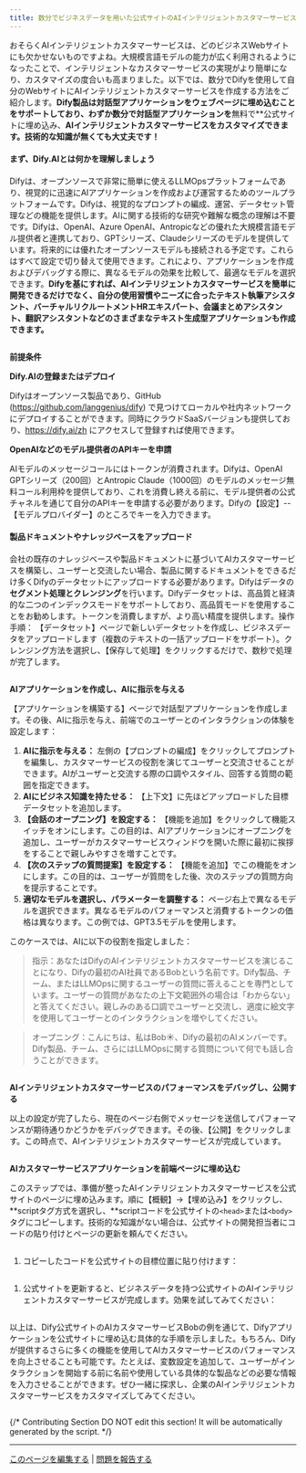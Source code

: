```yaml
---
title: 数分でビジネスデータを用いた公式サイトのAIインテリジェントカスタマーサービスを作成する方法
---
```



おそらくAIインテリジェントカスタマーサービスは、どのビジネスWebサイトにも欠かせないものですよね。大規模言語モデルの能力が広く利用されるようになったことで、インテリジェントなカスタマーサービスの実現がより簡単になり、カスタマイズの度合いも高まりました。以下では、数分でDifyを使用して自分のWebサイトにAIインテリジェントカスタマーサービスを作成する方法をご紹介します。**Dify製品は対話型アプリケーションをウェブページに埋め込むことをサポートしており、**わずか**数分で対話型アプリケーションを**無料で**公式サイトに埋め込み、**AIインテリジェントカスタマーサービスをカスタマイズできます。技術的な知識が無くても大丈夫です！**

#### まず、Dify.AIとは何かを理解しましょう

Difyは、オープンソースで非常に簡単に使えるLLMOpsプラットフォームであり、視覚的に迅速にAIアプリケーションを作成および運営するためのツールプラットフォームです。Difyは、視覚的なプロンプトの編成、運営、データセット管理などの機能を提供します。AIに関する技術的な研究や難解な概念の理解は不要です。Difyは、OpenAI、Azure OpenAI、Antropicなどの優れた大規模言語モデル提供者と連携しており、GPTシリーズ、Claudeシリーズのモデルを提供しています。将来的には優れたオープンソースモデルも接続される予定です。これらはすべて設定で切り替えて使用できます。これにより、アプリケーションを作成およびデバッグする際に、異なるモデルの効果を比較して、最適なモデルを選択できます。**Difyを基にすれば、AIインテリジェントカスタマーサービスを簡単に開発できるだけでなく、自分の使用習慣やニーズに合ったテキスト執筆アシスタント、バーチャルリクルートメントHRエキスパート、会議まとめアシスタント、翻訳アシスタントなどのさまざまなテキスト生成型アプリケーションも作成できます。**

<img
src="https://assets-docs.dify.ai/dify-enterprise-mintlify/jp/learn-more/use-cases/13df685b32b248d122d6903bb410f657.png"
className="mx-auto"
alt=""
/>

**前提条件**

**Dify.AIの登録またはデプロイ**

Difyはオープンソース製品であり、GitHub (https://github.com/langgenius/dify) で見つけてローカルや社内ネットワークにデプロイすることができます。同時にクラウドSaaSバージョンも提供しており、https://dify.ai/zh にアクセスして登録すれば使用できます。

**OpenAIなどのモデル提供者のAPIキーを申請**

AIモデルのメッセージコールにはトークンが消費されます。Difyは、OpenAI GPTシリーズ（200回）とAntropic Claude（1000回）のモデルのメッセージ無料コール利用枠を提供しており、これを消費し終える前に、モデル提供者の公式チャネルを通じて自分のAPIキーを申請する必要があります。Difyの【設定】--【モデルプロバイダー】のところでキーを入力できます。

#### 製品ドキュメントやナレッジベースをアップロード

会社の既存のナレッジベースや製品ドキュメントに基づいてAIカスタマーサービスを構築し、ユーザーと交流したい場合、製品に関するドキュメントをできるだけ多くDifyのデータセットにアップロードする必要があります。Difyはデータの**セグメント処理とクレンジング**を行います。Difyデータセットは、高品質と経済的な二つのインデックスモードをサポートしており、高品質モードを使用することをお勧めします。トークンを消費しますが、より高い精度を提供します。操作手順： 【データセット】ページで新しいデータセットを作成し、ビジネスデータをアップロードします（複数のテキストの一括アップロードをサポート）。クレンジング方法を選択し、【保存して処理】をクリックするだけで、数秒で処理が完了します。

<img
src="https://assets-docs.dify.ai/dify-enterprise-mintlify/jp/learn-more/use-cases/61acc0a515f4f3dfffbea7c138245e05.png"
className="mx-auto"
alt=""
/>

**AIアプリケーションを作成し、AIに指示を与える**

【アプリケーションを構築する】ページで対話型アプリケーションを作成します。その後、AIに指示を与え、前端でのユーザーとのインタラクションの体験を設定します：

1. **AIに指示を与える：** 左側の【プロンプトの編成】をクリックしてプロンプトを編集し、カスタマーサービスの役割を演じてユーザーと交流させることができます。AIがユーザーと交流する際の口調やスタイル、回答する質問の範囲を指定できます。
2. **AIにビジネス知識を持たせる：** 【上下文】に先ほどアップロードした目標データセットを追加します。
3. **【会話のオープニング】を設定する：** 【機能を追加】をクリックして機能スイッチをオンにします。この目的は、AIアプリケーションにオープニングを追加し、ユーザーがカスタマーサービスウィンドウを開いた際に最初に挨拶をすることで親しみやすさを増すことです。
4. **【次のステップの質問提案】を設定する：** 【機能を追加】でこの機能をオンにします。この目的は、ユーザーが質問をした後、次のステップの質問方向を提示することです。
5. **適切なモデルを選択し、パラメーターを調整する：** ページ右上で異なるモデルを選択できます。異なるモデルのパフォーマンスと消費するトークンの価格は異なります。この例では、GPT3.5モデルを使用します。

このケースでは、AIに以下の役割を指定しました：

> 指示：あなたはDifyのAIインテリジェントカスタマーサービスを演じることになり、Difyの最初のAI社員であるBobという名前です。Dify製品、チーム、またはLLMOpsに関するユーザーの質問に答えることを専門としています。ユーザーの質問があなたの上下文範囲外の場合は「わからない」と答えてください。親しみのある口調でユーザーと交流し、適度に絵文字を使用してユーザーとのインタラクションを増やしてください。

> オープニング：こんにちは、私はBob☀️、Difyの最初のAIメンバーです。Dify製品、チーム、さらにはLLMOpsに関する質問について何でも話し合うことができます。

<img
src="https://assets-docs.dify.ai/dify-enterprise-mintlify/jp/learn-more/use-cases/b19b0a555a9bc62e7e0f6053e9dc1824.png"
className="mx-auto"
alt=""
/>

**AIインテリジェントカスタマーサービスのパフォーマンスをデバッグし、公開する**

以上の設定が完了したら、現在のページ右側でメッセージを送信してパフォーマンスが期待通りかどうかをデバッグできます。その後、【公開】をクリックします。この時点で、AIインテリジェントカスタマーサービスが完成しています。

<img
src="https://assets-docs.dify.ai/dify-enterprise-mintlify/jp/learn-more/use-cases/5819870c911d5df009d48b1c5e613343.png"
className="mx-auto"
alt=""
/>

**AIカスタマーサービスアプリケーションを前端ページに埋め込む**

このステップでは、準備が整ったAIインテリジェントカスタマーサービスを公式サイトのページに埋め込みます。順に【概観】->【埋め込み】をクリックし、**scriptタグ方式を選択し、**scriptコードを公式サイトの`<head>`または`<body>`タグにコピーします。技術的な知識がない場合は、公式サイトの開発担当者にコードの貼り付けとページの更新を頼んでください。

<img
src="https://assets-docs.dify.ai/dify-enterprise-mintlify/jp/learn-more/use-cases/11ce3d803fa6f3b384aae8bc33386ad9.png"
className="mx-auto"
alt=""
/>

1. コピーしたコードを公式サイトの目標位置に貼り付けます：

<img
src="https://assets-docs.dify.ai/dify-enterprise-mintlify/jp/learn-more/use-cases/3bd3e488fa6c513dae3a54078bda328d.png"
className="mx-auto"
alt=""
/>

1. 公式サイトを更新すると、ビジネスデータを持つ公式サイトのAIインテリジェントカスタマーサービスが完成します。効果を試してみてください：

<img
src="https://assets-docs.dify.ai/dify-enterprise-mintlify/jp/learn-more/use-cases/b883028e410ece356e9ae332be66f3b9.png"
className="mx-auto"
alt=""
/>

以上は、Dify公式サイトのAIカスタマーサービスBobの例を通じて、Difyアプリケーションを公式サイトに埋め込む具体的な手順を示しました。もちろん、Difyが提供するさらに多くの機能を使用してAIカスタマーサービスのパフォーマンスを向上させることも可能です。たとえば、変数設定を追加して、ユーザーがインタラクションを開始する前に名前や使用している具体的な製品などの必要な情報を入力させることができます。ぜひ一緒に探求し、企業のAIインテリジェントカスタマーサービスをカスタマイズしてみてください。

<img
src="https://assets-docs.dify.ai/dify-enterprise-mintlify/jp/learn-more/use-cases/a197930b09cc9dd5e216d245d236d516.png"
className="mx-auto"
alt=""
/>

{/*
Contributing Section
DO NOT edit this section!
It will be automatically generated by the script.
*/}

---

[このページを編集する](https://github.com/langgenius/dify-docs/edit/main/ja-jp/learn-more/use-cases/create-an-ai-chatbot-with-business-data-in-minutes.mdx) | [問題を報告する](https://github.com/langgenius/dify-docs/issues/new?template=docs.yml)

